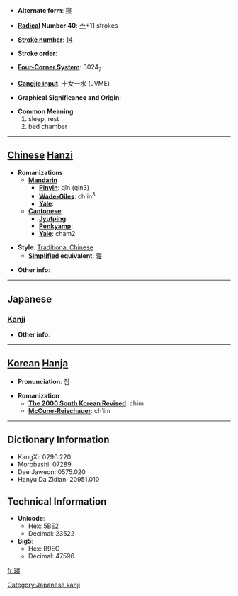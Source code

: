 * '''Alternate form''': [[寝]]

* '''[[Wiktionary:Chinese radical index| Radical]] Number 40''': [[Wiktionary:Chinese radical index 宀|宀]]+11 strokes

* '''[[Wiktionary:Chinese total strokes index|Stroke number]]''': [[Wiktionary:Chinese total strokes index 14|14]]

* '''Stroke order''': 

* '''[[Wiktionary:Chinese four corner index|Four-Corner System]]''': 3024<sub>7</sub>

* '''[[Wiktionary:Chinese Cangjie index|Cangjie input]]''': 十女一水 (JVME)

* '''Graphical Significance and Origin''': 

* '''Common Meaning'''
*#sleep, rest
*# bed chamber


----

== [[Chinese]] [[Hanzi]] ==

* '''Romanizations'''
** '''[[Mandarin]]'''
*** '''[[Pinyin]]''': qǐn (qin3)
*** '''[[Wade-Giles]]''': ch'in<sup>3</sup>
*** '''[[Yale]]''': 
** '''[[Cantonese]]'''
*** '''[[Jyutping]]''':
*** '''[[Penkyamp]]''': 
*** '''[[Yale]]''': cham2

* '''Style''': [[Traditional Chinese]] 
** '''[[Simplified Chinese|Simplified]] equivalent''': [[寝]]

* '''Other info''': 

----

==Japanese==
===[[Kanji]]===
{{kanji|on readings=[[しん]] (shin)|kun readings=[[ねる]] (neru)}}

* '''Other info''':  

----

== [[Korean]] [[Hanja]] ==

* '''Pronunciation''': 침

* '''Romanization'''
** '''[[The 2000 South Korean Revised Romanization|The 2000 South Korean Revised]]''': chim
** '''[[McCune-Reischauer]]''': ch'im

----

== Dictionary Information ==

* KangXi: 0290.220
* Morobashi: 07289
* Dae Jaweon: 0575.020
* Hanyu Da Zidian: 20951.010

== Technical Information ==

* '''Unicode''':
** Hex: 5BE2
** Decimal: 23522
* '''Big5''':
** Hex: B9EC
** Decimal: 47596

[[Category:Japanese kanji]]

[[fr:寢]]